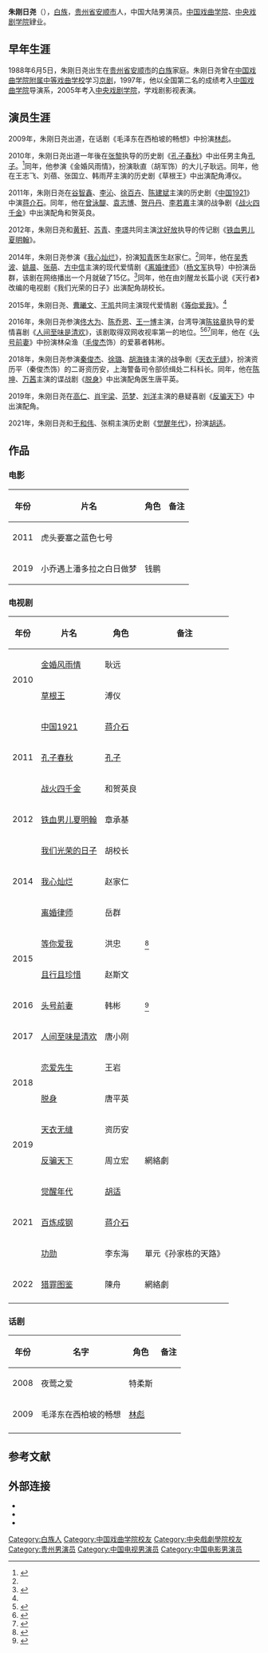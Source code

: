 {{藝人
| 图片     = 
| 图片简介 = 
| 姓名     = 朱刚日尧
| 类型     = 男演员
| 原名     = 
| 英文名   = <!--  {{lang|en| }}  -->
| 綽號     = 
| 国籍     = {{PRC}}
| 民族     = [[白族|白族]]
| 出生日期 = {{birth date and age|1988|06|05}}
| 出生地点 = {{CHN}}[[贵州省|贵州省]][[安顺市|安顺市]]
| 逝世日期 = <!--  {{death date and age|}}  -->
| 逝世地点 = 
| 职业     = 演员
| 语言     = 汉语
| 母校     = [[中国戏曲学院|中国戏曲学院]]<br>[[中央戏剧学院|中央戏剧学院]]
| 宗教信仰 = 
| 配偶     = <!--  {{marriage|姓名||}}  -->
| 儿女     = 
| 父母     = 
| 活跃年代 = 2009年至今
| 代表作   = 
| 经纪公司 = 
| 奖项     =  <!--  {{Awards|award= |year= |title= }} -->
| 网站     = <!-- {{URL|www.example.com}} -->
| IMDb     = 
}}
'''朱刚日尧'''（{{bd|1988年|6月5日|||catIdx=Zhu朱}}），[[白族|白族]]，[[贵州省|贵州省]][[安顺市|安顺市]]人，中国大陆男演员。[[中国戏曲学院|中国戏曲学院]]、[[中央戏剧学院|中央戏剧学院]]肄业。

==早年生涯==
1988年6月5日，朱刚日尧出生在[[贵州省|贵州省]][[安顺市|安顺市]]的[[白族|白族]]家庭。朱刚日尧曾在[[中国戏曲学院附属中等戏曲学校|中国戏曲学院附属中等戏曲学校]]学习[[京剧|京剧]]，1997年，他以全国第二名的成绩考入[[中国戏曲学院|中国戏曲学院]]导演系，2005年考入[[中央戏剧学院|中央戏剧学院]]，学戏剧影视表演。

==演员生涯==
2009年，朱刚日尧出道，在话剧《毛泽东在西柏坡的畅想》中扮演[[林彪|林彪]]。

2010年，朱刚日尧出道一年後在[[张黎_(导演)|张黎]]执导的历史剧《[[孔子春秋|孔子春秋]]》中出任男主角[[孔子|孔子]]。<ref name="big">{{cite news |title=《小乔遇上潘多拉》热拍 朱刚日尧不搞怪不成魔 |url=https://ent.163.com/17/0411/20/CHP45F1B00038793.html#from=relevant |accessdate=2021-02-02 |work=网易 |date=2017-04-11 |archive-date=2021-02-13 |archive-url=https://web.archive.org/web/20210213051915/https://ent.163.com/17/0411/20/CHP45F1B00038793.html#from=relevant |dead-url=no }}</ref>同年，他参演《金婚风雨情》，扮演耿直（胡军饰）的大儿子耿远。同年，他在王志飞、刘蓓、张国立、韩雨芹主演的历史剧《草根王》中出演配角溥仪。

2011年，朱刚日尧在[[谷智鑫|谷智鑫]]、[[李沁|李沁]]、[[徐百卉|徐百卉]]、[[陈建斌|陈建斌]]主演的历史剧《[[中国1921|中国1921]]》中演[[蒋介石|蒋介石]]。同年，他在[[曾泳醍|曾泳醍]]、[[袁志博|袁志博]]、[[贺丹丹|贺丹丹]]、[[李若嘉|李若嘉]]主演的战争剧《[[战火四千金|战火四千金]]》中出演配角和贺英良。

2012年，朱刚日尧和[[黄轩|黄轩]]、[[苏青_(演员)|苏青]]、[[李璟|李璟]]共同主演[[沈好放|沈好放]]执导的传记剧《[[铁血男儿夏明翰|铁血男儿夏明翰]]》。

2014年，朱刚日尧参演《[[我心灿烂|我心灿烂]]》，扮演[[知识青年|知青]]医生赵家仁。<ref name="big"/>同年，他在[[吴秀波|吴秀波]]、[[姚晨|姚晨]]、[[张萌|张萌]]、[[方中信|方中信]]主演的现代爱情剧《[[离婚律师|离婚律师]]》（[[杨文军|杨文军]]执导）中扮演岳群，该剧在网络播出一个月就破了15亿。<ref>{{cite news |title=年度剧王《离婚律师》热度不散 网络播放破15亿 |url=https://ent.qq.com/a/20140902/013351.htm |accessdate=2021-02-02 |work=腾讯 |date=2014-09-02 |archive-date=2019-06-29 |archive-url=https://web.archive.org/web/20190629214127/https://ent.qq.com/a/20140902/013351.htm |dead-url=no }}</ref>同年，他在由刘醒龙长篇小说《天行者》改编的电视剧《我们光荣的日子》出演配角胡校长。

2015年，朱刚日尧、[[曹曦文|曹曦文]]、[[王凯_(中国演员)|王凯]]共同主演现代爱情剧《[[等你爱我|等你爱我]]》。<ref name="big"/>

2016年，朱刚日尧参演[[佟大为|佟大为]]、[[陈乔恩|陈乔恩]]、[[王一博|王一博]]主演，台湾导演[[陈铭章|陈铭章]]执导的爱情喜剧《[[人间至味是清欢|人间至味是清欢]]》，该剧取得双网收视率第一的地位。<ref>{{cite news |title=朱刚日尧新剧开拍 首次搭档佟大为 |url=http://ent.sina.com.cn/s/m/2016-08-04/doc-ifxutfpc4430828.shtml |accessdate=2021-02-02 |work=新浪 |date=2016-08-04 |archive-date=2017-08-05 |archive-url=https://web.archive.org/web/20170805060320/http://ent.sina.com.cn/s/m/2016-08-04/doc-ifxutfpc4430828.shtml |dead-url=no }}</ref><ref>{{cite news |title=《人间至味》双网第一 佟大为送戒指陈乔恩醉酒 |url=http://ent.sina.com.cn/v/m/2017-08-17/doc-ifykcypp8288184.shtml |accessdate=2021-02-02 |work=新浪 |date=2017-08-17 |archive-date=2017-08-17 |archive-url=https://web.archive.org/web/20170817075328/http://ent.sina.com.cn/v/m/2017-08-17/doc-ifykcypp8288184.shtml |dead-url=no }}</ref><ref>{{cite news |title=《人间至味》霸道总裁朱刚日尧遭调侃:人狠话不多 |url=http://ent.sina.com.cn/v/m/2017-08-28/doc-ifykiurx2429565.shtml |accessdate=2021-02-02 |work=新浪 |date=2017-08-28}}</ref>同年，他在《[[头号前妻|头号前妻]]》中扮演林朵渔（[[毛俊杰|毛俊杰]]饰）的爱慕者韩彬。

2018年，朱刚日尧参演[[秦俊杰|秦俊杰]]、[[徐璐|徐璐]]、[[胡海锋|胡海锋]]主演的战争剧《[[天衣无缝_(电视剧)|天衣无缝]]》，扮演资历平（秦俊杰饰）的二哥资历安，上海警备司令部侦缉处二科科长。同年，他在[[陈坤|陈坤]]、[[万茜|万茜]]主演的谍战剧《[[脱身|脱身]]》中出演配角医生唐平英。

2019年，朱刚日尧在[[高仁|高仁]]、[[肖宇梁|肖宇梁]]、[[范梦|范梦]]、[[刘洋|刘洋]]主演的悬疑喜剧《[[反骗天下|反骗天下]]》中出演配角。

2021年，朱刚日尧和[[于和伟|于和伟]]、张桐主演历史剧《[[觉醒年代|觉醒年代]]》，扮演[[胡适|胡适]]。

==作品==
===电影===
{| class="wikitable"
|-
! 年份 !! 片名 !! 角色 !! 备注
|-
| 2011 || 虎头要塞之蓝色七号 ||  ||
|-
| 2019 ||小乔遇上潘多拉之白日做梦|| 钱鹏 ||
|}

===电视剧===
{| class="wikitable"
|-
! 年份 !! 片名 !! 角色 !! 备注
|-
| rowspan="2" | 2010 || [[金婚风雨情|金婚风雨情]] || 耿远 ||
|-
| [[草根王|草根王]] || 溥仪 ||
|-
| rowspan="3" | 2011 || [[中国1921|中国1921]] || [[蒋介石|蒋介石]] || 
|-
|  [[孔子春秋|孔子春秋]] || [[孔子|孔子]] || 
|-
| [[战火四千金|战火四千金]] || 和贺英良 ||
|-
| 2012 || [[铁血男儿夏明翰|铁血男儿夏明翰]] || 章承基 ||
|-
| rowspan="3" | 2014 || [[我们光荣的日子|我们光荣的日子]] || 胡校长 || 
|-
| [[我心灿烂|我心灿烂]] || 赵家仁 ||
|-
| [[离婚律师|离婚律师]] || 岳群 ||
|-
| rowspan="2" | 2015 || [[等你爱我|等你爱我]] || 洪忠 || <ref>{{cite news |title=朱刚日尧《等你爱我》开启痞式追爱 |url=http://ent.sina.com.cn/v/m/2015-11-30/doc-ifxmcnkr7700857.shtml |accessdate=2021-02-02 |work=新浪 |date=2015-11-30 |archive-date=2021-02-08 |archive-url=https://web.archive.org/web/20210208150226/http://ent.sina.com.cn/v/m/2015-11-30/doc-ifxmcnkr7700857.shtml |dead-url=no }}</ref>
|-
| [[且行且珍惜|且行且珍惜]] || 赵斯文 ||
|-
| rowspan="1" | 2016 || [[头号前妻|头号前妻]] || 韩彬 || <ref>{{cite news |title=《头号前妻》收官 朱刚日尧解析80后婚姻 |url=https://ent.163.com/16/0511/17/BMQ7GVIP00034VDC.html |accessdate=2021-02-02 |work=网易 |date=2016-05-11}}</ref>
|-
| rowspan="1" | 2017 || [[人间至味是清欢|人间至味是清欢]] || 唐小刚 ||
|-
| rowspan="2" | 2018 || [[恋爱先生|恋爱先生]] || 王岩 ||
|-
| [[脱身|脱身]] || 唐平英 ||
|-
| rowspan="2" | 2019 || [[天衣无缝_(电视剧)|天衣无缝]] || 资历安 || 
|-
|   [[反骗天下|反骗天下]] || 周立宏 ||網絡劇
|-
| rowspan="3" | 2021 || [[觉醒年代|觉醒年代]] || [[胡适|胡适]] || 
|-
| [[百炼成钢_(电视剧)|百炼成钢]] || [[蒋介石|蒋介石]]  || 
|-
|   [[功勋_(2021年电视剧)|功勋]]   || 李东海 || 單元《孙家栋的天路》
|-
| rowspan="1" | 2022||  [[猎罪图鉴|猎罪图鉴]] ||  陳舟||網絡劇
|-
|}

===话剧===
{| class="wikitable"
|-
! 年份 !! 名字 !! 角色 !! 备注
|-
| 2008 || 夜莺之爱 || 特柔斯 ||
|-
| 2009 || 毛泽东在西柏坡的畅想 || [[林彪|林彪]] ||
|-
|}

==参考文献==
{{reflist}}

==外部连接==
*{{Douban people|1314181}}
*{{IMDb name|nm9447406}}
*{{Sinaweibo|u/1291466184}}

{{DEFAULTSORT:Zhu朱刚日尧}}
[[Category:白族人|Category:白族人]]
[[Category:中国戏曲学院校友|Category:中国戏曲学院校友]]
[[Category:中央戲劇學院校友|Category:中央戲劇學院校友]]
[[Category:贵州男演员|Category:贵州男演员]]
[[Category:中国电视男演员|Category:中国电视男演员]]
[[Category:中国电影男演员|Category:中国电影男演员]]